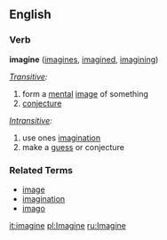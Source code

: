 ==English==

===Verb===
'''imagine'''  ([[imagines]], [[imagined]], [[imagining]])

''[[Transitive]]:''
#form a [[mental]] [[image]] of something
#[[conjecture]]
''[[Intransitive]]:''
#use ones [[imagination]]
#make a [[guess]] or conjecture

===Related Terms===
*[[image]]
*[[imagination]]
*[[imago]]

[[it:imagine]]
[[pl:Imagine]]
[[ru:Imagine]]